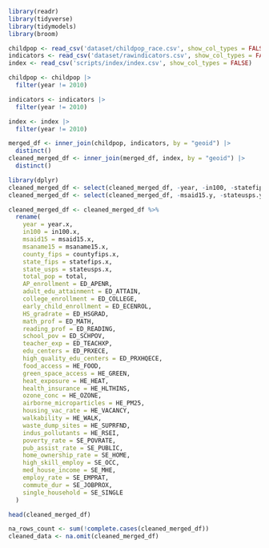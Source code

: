 ```r
library(readr)
library(tidyverse)
library(tidymodels)
library(broom)

childpop <- read_csv('dataset/childpop_race.csv', show_col_types = FALSE)
indicators <- read_csv('dataset/rawindicators.csv', show_col_types = FALSE)
index <- read_csv('scripts/index/index.csv', show_col_types = FALSE)
```

```r
childpop <- childpop |>
  filter(year != 2010)

indicators <- indicators |>
  filter(year != 2010)

index <- index |>
  filter(year != 2010)
```


```r
merged_df <- inner_join(childpop, indicators, by = "geoid") |>
  distinct()
cleaned_merged_df <- inner_join(merged_df, index, by = "geoid") |>
  distinct()
```

```r
library(dplyr)
cleaned_merged_df <- select(cleaned_merged_df, -year, -in100, -statefips, -stateusps, -pop, -year.y, -msaname15.y, -in100.y, -countyfips.y, -statefips.y, -pop.y)
cleaned_merged_df <- select(cleaned_merged_df, -msaid15.y, -stateusps.y, -countyfips, -pop.x)
```

```r
cleaned_merged_df <- cleaned_merged_df %>%
  rename(
    year = year.x,
    in100 = in100.x,
    msaid15 = msaid15.x,
    msaname15 = msaname15.x,
    county_fips = countyfips.x,
    state_fips = statefips.x,
    state_usps = stateusps.x,
    total_pop = total,
    AP_enrollment = ED_APENR,
    adult_edu_attainment = ED_ATTAIN,
    college_enrollment = ED_COLLEGE,
    early_child_enrollment = ED_ECENROL,
    HS_gradrate = ED_HSGRAD,
    math_prof = ED_MATH,
    reading_prof = ED_READING,
    school_pov = ED_SCHPOV,
    teacher_exp = ED_TEACHXP,
    edu_centers = ED_PRXECE,
    high_quality_edu_centers = ED_PRXHQECE,
    food_access = HE_FOOD,
    green_space_access = HE_GREEN,
    heat_exposure = HE_HEAT,
    health_insurance = HE_HLTHINS,
    ozone_conc = HE_OZONE,
    airborne_microparticles = HE_PM25,
    housing_vac_rate = HE_VACANCY,
    walkability = HE_WALK,
    waste_dump_sites = HE_SUPRFND,
    indus_pollutants = HE_RSEI,
    poverty_rate = SE_POVRATE,
    pub_assist_rate = SE_PUBLIC,
    home_ownership_rate = SE_HOME,
    high_skill_employ = SE_OCC,
    med_house_income = SE_MHE,
    employ_rate = SE_EMPRAT,
    commute_dur = SE_JOBPROX,
    single_household = SE_SINGLE
  )

head(cleaned_merged_df)
```

```r
na_rows_count <- sum(!complete.cases(cleaned_merged_df))
cleaned_data <- na.omit(cleaned_merged_df)
```


